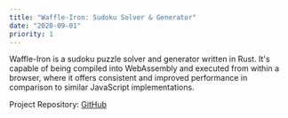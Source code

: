 ```yaml
---
title: "Waffle-Iron: Sudoku Solver & Generator"
date: "2020-09-01"
priority: 1
---
```


Waffle-Iron is a sudoku puzzle solver and generator written in Rust. It's capable of being compiled into WebAssembly and
executed from within a browser, where it offers consistent and improved performance in comparison to similar JavaScript 
implementations.

Project Repository: [GitHub](https://github.com/nxn/waffle-iron)